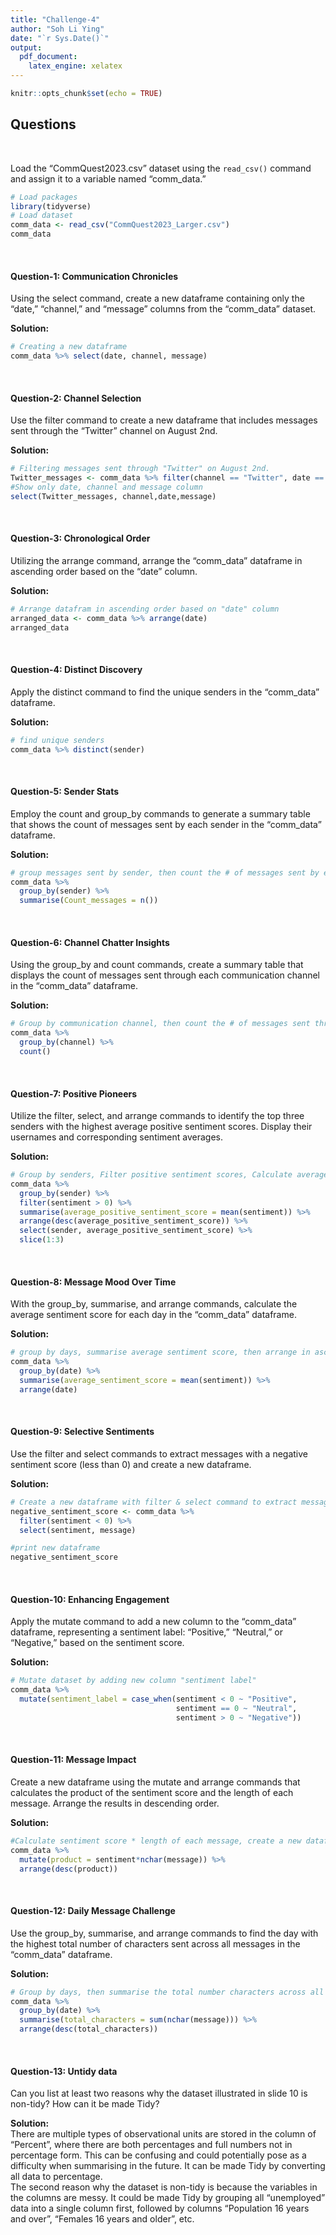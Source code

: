 ```yaml
---
title: "Challenge-4"
author: "Soh Li Ying"
date: "`r Sys.Date()`"
output:
  pdf_document:
    latex_engine: xelatex
---
```


```r
knitr::opts_chunk$set(echo = TRUE)
```

<style>
p.comment {
background-color: #DBDBDB;
padding: 10px;
border: 1px solid black;
margin-left: 25px;
border-radius: 5px;
font-style: italic;
}

</style>

## Questions
<br>

Load the "CommQuest2023.csv" dataset using the `read_csv()` command and assign it to a variable named "comm_data." 

```r
# Load packages
library(tidyverse)
# Load dataset
comm_data <- read_csv("CommQuest2023_Larger.csv")
comm_data

```
<br>


#### Question-1: Communication Chronicles

Using the select command, create a new dataframe containing only the "date," "channel," and "message" columns from the "comm_data" dataset.

**Solution:**

```r
# Creating a new dataframe
comm_data %>% select(date, channel, message)

```
<br>

#### Question-2: Channel Selection

Use the filter command to create a new dataframe that includes messages sent through the "Twitter" channel on August 2nd.

**Solution:**

```r
# Filtering messages sent through "Twitter" on August 2nd. 
Twitter_messages <- comm_data %>% filter(channel == "Twitter", date == "2023-08-02")
#Show only date, channel and message column 
select(Twitter_messages, channel,date,message)

```
<br>

#### Question-3: Chronological Order

Utilizing the arrange command, arrange the "comm_data" dataframe in ascending order based on the "date" column.

**Solution:**

```r
# Arrange datafram in ascending order based on "date" column
arranged_data <- comm_data %>% arrange(date)
arranged_data

```
<br>

#### Question-4: Distinct Discovery

Apply the distinct command to find the unique senders in the "comm_data" dataframe.

**Solution:**

```r
# find unique senders
comm_data %>% distinct(sender)

```
<br>

#### Question-5: Sender Stats

Employ the count and group_by commands to generate a summary table that shows the count of messages sent by each sender in the "comm_data" dataframe.

**Solution:**

```r
# group messages sent by sender, then count the # of messages sent by each sender
comm_data %>%
  group_by(sender) %>%
  summarise(Count_messages = n())

```
<br>

#### Question-6: Channel Chatter Insights

Using the group_by and count commands, create a summary table that displays the count of messages sent through each communication channel in the "comm_data" dataframe.

**Solution:**

```r
# Group by communication channel, then count the # of messages sent through each channel 
comm_data %>%
  group_by(channel) %>%
  count()

```
<br>

#### Question-7: Positive Pioneers

Utilize the filter, select, and arrange commands to identify the top three senders with the highest average positive sentiment scores. Display their usernames and corresponding sentiment averages.

**Solution:**

```r
# Group by senders, Filter positive sentiment scores, Calculate average positive sentiment scores for each senders, arrange the scores in descending order, then select top three senders' usernames & their corresponding sentiment averages
comm_data %>%
  group_by(sender) %>%
  filter(sentiment > 0) %>%
  summarise(average_positive_sentiment_score = mean(sentiment)) %>%
  arrange(desc(average_positive_sentiment_score)) %>%
  select(sender, average_positive_sentiment_score) %>%
  slice(1:3)


```
<br>

#### Question-8: Message Mood Over Time

With the group_by, summarise, and arrange commands, calculate the average sentiment score for each day in the "comm_data" dataframe.

**Solution:**

```r
# group by days, summarise average sentiment score, then arrange in ascending days
comm_data %>%
  group_by(date) %>%
  summarise(average_sentiment_score = mean(sentiment)) %>%
  arrange(date)


```
<br>

#### Question-9: Selective Sentiments

Use the filter and select commands to extract messages with a negative sentiment score (less than 0) and create a new dataframe.

**Solution:**

```r

# Create a new dataframe with filter & select command to extract messages w a -ve sentiment score 
negative_sentiment_score <- comm_data %>%
  filter(sentiment < 0) %>%
  select(sentiment, message) 

#print new dataframe
negative_sentiment_score

```
<br>

#### Question-10: Enhancing Engagement

Apply the mutate command to add a new column to the "comm_data" dataframe, representing a sentiment label: "Positive," "Neutral," or "Negative," based on the sentiment score.

**Solution:**

```r
# Mutate dataset by adding new column "sentiment label"
comm_data %>% 
  mutate(sentiment_label = case_when(sentiment < 0 ~ "Positive", 
                                     sentiment == 0 ~ "Neutral", 
                                     sentiment > 0 ~ "Negative"))

```
<br>

#### Question-11: Message Impact

Create a new dataframe using the mutate and arrange commands that calculates the product of the sentiment score and the length of each message. Arrange the results in descending order.

**Solution:**

```r
#Calculate sentiment score * length of each message, create a new dataframe with mutate and arrange results in descending order
comm_data %>%
  mutate(product = sentiment*nchar(message)) %>%
  arrange(desc(product))

```
<br>

#### Question-12: Daily Message Challenge

Use the group_by, summarise, and arrange commands to find the day with the highest total number of characters sent across all messages in the "comm_data" dataframe.

**Solution:**

```r
# Group by days, then summarise the total number characters across all messages, then arrange 
comm_data %>% 
  group_by(date) %>%
  summarise(total_characters = sum(nchar(message))) %>%
  arrange(desc(total_characters))

```
<br>

#### Question-13: Untidy data

Can you list at least two reasons why the dataset illustrated in slide 10 is non-tidy? How can it be made Tidy?

**Solution:**  
There are multiple types of observational units are stored in the column of "Percent", where there are both percentages and full numbers not in percentage form. This can be confusing and could potentially pose as a difficulty when summarising in the future. It can be made Tidy by converting all data to percentage.  
The second reason why the dataset is non-tidy is because the variables in the columns are messy. It could be made Tidy by grouping all "unemployed" data into a single column first, followed by columns "Population 16 years and over", "Females 16 years and older", etc. 

